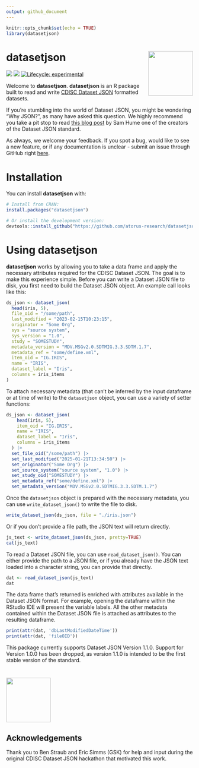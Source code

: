 ```yaml
---
output: github_document
---
```


```r
knitr::opts_chunk$set(echo = TRUE)
library(datasetjson)
```

# **datasetjson** <img src="man/figures/logo.svg" align="right" alt="" width="120" />

<!-- badges: start -->
[<img src="https://img.shields.io/codecov/c/github/atorus-research/datasetjson">](https://app.codecov.io/gh/atorus-research/datasetjson)
[<img src="https://img.shields.io/badge/License-APACHE2-blue.svg">](https://github.com/atorus-research/datasetjson/blob/main/LICENSE.md)
[![Lifecycle: experimental](https://img.shields.io/badge/lifecycle-experimental-orange.svg)](https://lifecycle.r-lib.org/articles/stages.html#experimental)
<!-- badges: end -->

Welcome to **datasetjson**. **datasetjson** is an R package built to read and write [CDISC Dataset JSON](https://www.cdisc.org/standards/data-exchange/dataset-json) formatted datasets. 

If you're stumbling into the world of Dataset JSON, you might be wondering "Why JSON?", as many have asked this question. We highly recommend you take a pit stop to read [this blog post](https://swhume.github.io/why-json-for-datasets) by Sam Hume one of the creators of the Dataset JSON standard. 

As always, we welcome your feedback. If you spot a bug, would like to see a new feature, or if any documentation is unclear - submit an issue through GitHub right [here](https://github.com/atorus-research/datasetjson/issues). 

# Installation

You can install **datasetjson** with:

```r
# Install from CRAN:
install.packages("datasetjson")

# Or install the development version:
devtools::install_github("https://github.com/atorus-research/datasetjson.git", ref="dev")
```

# Using **datasetjson**

**datasetjson** works by allowing you to take a data frame and apply the necessary attributes required for the CDISC Dataset JSON. The goal is to make this experience simple. Before you can write a Dataset JSON file to disk, you first need to build the Dataset JSON object. An example call looks like this:

```r
ds_json <- dataset_json(
  head(iris, 5),
  file_oid = "/some/path",
  last_modified = "2023-02-15T10:23:15",
  originator = "Some Org",
  sys = "source system",
  sys_version = "1.0",
  study = "SOMESTUDY",
  metadata_version = "MDV.MSGv2.0.SDTMIG.3.3.SDTM.1.7",
  metadata_ref = "some/define.xml",
  item_oid = "IG.IRIS",
  name = "IRIS",
  dataset_label = "Iris",
  columns = iris_items
)
```

To attach necessary metadata (that can't be inferred by the input dataframe or at time of write) to the `datasetjson` object, you can use a variety of setter functions:

```r
ds_json <- dataset_json(
    head(iris, 5),
    item_oid = "IG.IRIS",
    name = "IRIS",
    dataset_label = "Iris",
    columns = iris_items
  ) |>
  set_file_oid("/some/path") |>
  set_last_modified("2025-01-21T13:34:50") |>
  set_originator("Some Org") |>
  set_source_system("source system", "1.0") |>
  set_study_oid("SOMESTUDY") |>
  set_metadata_ref("some/define.xml") |>
  set_metadata_version("MDV.MSGv2.0.SDTMIG.3.3.SDTM.1.7")
```

Once the `datasetjson` object is prepared with the necessary metadata, you can use `write_dataset_json()` to write the file to disk. 

```r
write_dataset_json(ds_json, file = "./iris.json")
```

Or if you don't provide a file path, the JSON text will return directly. 

```r
js_text <- write_dataset_json(ds_json, pretty=TRUE)
cat(js_text)
```

To read a Dataset JSON file, you can use `read_dataset_json()`. You can either provide the path to a JSON file, or if you already have the JSON text loaded into a character string, you can provide that directly.

```r
dat <- read_dataset_json(js_text)
dat
```

The data frame that's returned is enriched with attributes available in the Dataset JSON format. For example, opening the dataframe within the RStudio IDE will present the variable labels. All the other metadata contained within the Dataset JSON file is attached as attributes to the resulting dataframe.

```r
print(attr(dat, 'dbLastModifiedDateTime'))
print(attr(dat, 'fileOID'))
```

This package currently supports Dataset JSON Version 1.1.0. Support for Version 1.0.0 has been dropped, as version 1.1.0 is intended to be the first stable version of the standard. 

# [<img src="man/figures/cdisc.png" alt="" width="120" />](https://www.cdisc.org/)

## Acknowledgements

Thank you to Ben Straub and Eric Simms (GSK) for help and input during the original CDISC Dataset JSON hackathon that motivated this work.
